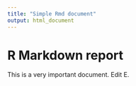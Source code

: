 ```yaml
---
title: "Simple Rmd document"
output: html_document
---
```


# R Markdown report

This is a very important document. Edit E.